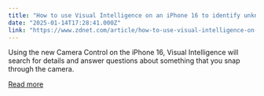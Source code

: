 ```yaml
---
title: "How to use Visual Intelligence on an iPhone 16 to identify unknown objects"
date: "2025-01-14T17:28:41.000Z"
link: "https://www.zdnet.com/article/how-to-use-visual-intelligence-on-an-iphone-16-to-identify-unknown-objects/"
---
```


Using the new Camera Control on the iPhone 16, Visual Intelligence will search for details and answer questions about something that you snap through the camera.

[Read more](https://www.zdnet.com/article/how-to-use-visual-intelligence-on-an-iphone-16-to-identify-unknown-objects/)
